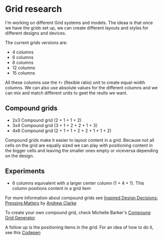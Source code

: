 
<Meta title="Docs/Grid Research" />

# Grid research

I'm working on different Grid systems and models. The ideaa is that once we have the grids set up, we can create different layouts and styles for different designs and devices.

The current grids versions are:

* 4 columns
* 6 columns
* 8 columns
* 12 columns
* 15 columns

All these columns use the `fr` (flexible ratio) unit to create equal-width columns. We can also use absolute values for the different columns and we can mix and match different units to geet the reults we want.

## Compound grids

* 2x3 Compound grid (2 + 1 + 1 + 2)
* 3x4 Compound grid (3 + 1 + 2 + 2 + 1 + 3)
* 4x6 Compound grid (2 + 1 + 1 + 2 + 2 + 1 + 1 + 2)

Compound grids make it easier to layout content in a grid. Because not all cells on the grid are equally sized we can play with positioning content in the bigger cells and leaving the smaller ones empty or viceversa depending on the design.

## Experiments

* 6 columns equivalent with a larger center column (1 + 4 + 1). This column positions content in a grid item

For more information about compound grids see [Inspired Design Decisions: Pressing Matters](https://www.smashingmagazine.com/2019/07/inspired-design-decisions-pressing-matters/) by [Andrew Clarke](https://www.smashingmagazine.com/author/andy-clarke/)

To create your own compound grid, check Michelle Barker's [Compoung Grid Generator](https://codepen.io/michellebarker/full/zYOMYWv)

A follow up is the positioning items in the grid. For an idea of how to do it, see this [Codepen](https://codepen.io/caraya/pen/poWdRwP)
